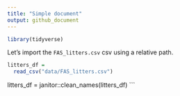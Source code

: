```yaml
---
title: "Simple document"
output: github_document
---
```


```r
library(tidyverse)
```


Let's import the `FAS_litters.csv` csv using a relative path.

```r
litters_df = 
  read_csv("data/FAS_litters.csv")
```

litters_df = 
  janitor::clean_names(litters_df)
```


